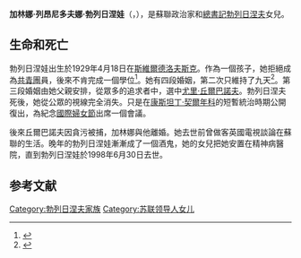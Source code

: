 '''加林娜·列昂尼多夫娜·勃列日涅娃'''（{{lang-ru|'''Гали́на Леони́довна Бре́жнева'''}}，{{bd|1929年|4月18日|1998年|6月30日|catIdx=G}}），是蘇聯政治家和[[總書記|總書記]][[勃列日涅夫|勃列日涅夫]]女兒。

==生命和死亡==
勃列日涅娃出生於1929年4月18日在[[斯維爾德洛夫斯克|斯維爾德洛夫斯克]]。作為一個孩子，她拒絕成為[[全聯盟列寧主義青年共產主義聯盟|共青團]]員，後來不肯完成一個學位<ref name="theeconomist">{{cite news|url=http://www.economist.com/node/142876|title=Galina Brezhneva|newspaper=[[The_Economist|The Economist]]|date=9 July 1998|accessdate=16 December 2010|archive-date=2018-01-01|archive-url=https://web.archive.org/web/20180101183743/http://www.economist.com/node/142876|dead-url=no}}</ref>。她有四段婚姻，第二次只維持了九天<ref>{{cite news|date=30 August 2006|title=Famous Russian illusionist Igor Kio dies at 62|newspaper=[[RIA_Novosti|Russian International News Agency]]|url=http://en.rian.ru/russia/20060830/53326421.html|accessdate=2020-11-03|archive-date=2011-06-05|archive-url=https://web.archive.org/web/20110605073131/http://en.rian.ru/russia/20060830/53326421.html|dead-url=no}}</ref>。第三段婚姻由她父親安排，從眾多的追求者中，選中[[尤里·丘爾巴諾夫|尤里·丘爾巴諾夫]]。勃列日涅夫死後，她從公眾的視線完全消失。只是在[[康斯坦丁·契爾年科|康斯坦丁·契爾年科]]的短暫統治時期公開復出，為紀念[[國際婦女節|國際婦女節]]出席一個會議。

後來丘爾巴諾夫因貪污被捕，加林娜與他離婚。她去世前曾做客英國電視談論在蘇聯的生活。晚年的勃列日涅娃漸漸成了一個酒鬼，她的女兒把她安置在精神病醫院，直到勃列日涅娃於1998年6月30日去世。

== 参考文献 ==
{{Reflist}}

{{勃列日涅夫时代}}

[[Category:勃列日涅夫家族|Category:勃列日涅夫家族]]
[[Category:苏联领导人女儿|Category:苏联领导人女儿]]